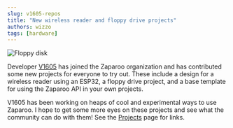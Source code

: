 ```yaml
---
slug: v1605-repos
title: "New wireless reader and floppy drive projects"
authors: wizzo
tags: [hardware]
---
```


![Floppy disk](cover.jpg)

Developer [V1605](https://github.com/v1605) has joined the Zaparoo organization and has contributed some new projects for everyone to try out. These include a design for a wireless reader using an ESP32, a floppy drive project, and a base template for using the Zaparoo API in your own projects.

V1605 has been working on heaps of cool and experimental ways to use Zaparoo. I hope to get some more eyes on these projects and see what the community can do with them! See the [Projects](/projects) page for links.
